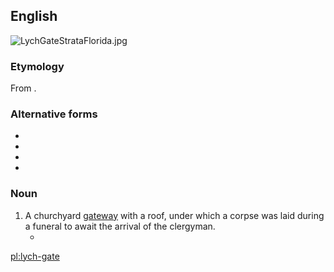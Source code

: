 {{also|lychgate}}
==English==
[[File:LychGateStrataFlorida.jpg|thumb|upright]]
{{wikipedia|Lychgate}}

===Etymology===
From {{compound|lich|gate|t1=corpse|lang=en}}.

===Alternative forms===
* {{l|en|lichgate}}
* {{l|en|lich-gate}}
* {{l|en|lychgate}}
* {{l|en|lyke-gate}}

===Noun===
{{en-noun}}

# A churchyard [[gateway]] with a roof, under which a corpse was laid during a funeral to await the arrival of the clergyman.
#* {{quote-book
|year=1851
|year_published='''2004'''
|edition=HTML
|editor=
|author=Elizabeth Cleghorn Gaskell
|title=The Moorland Cottage
|chapter=
|url=http://www.gutenberg.org/files/11371/11371-h/11371-h.htm
|genre=
|publisher=Project Gutenburg
|isbn=
|page=
|passage=If you take the turn to the left, after you pass the '''lyke-gate''' at Combehurst Church, …
}}

[[pl:lych-gate]]